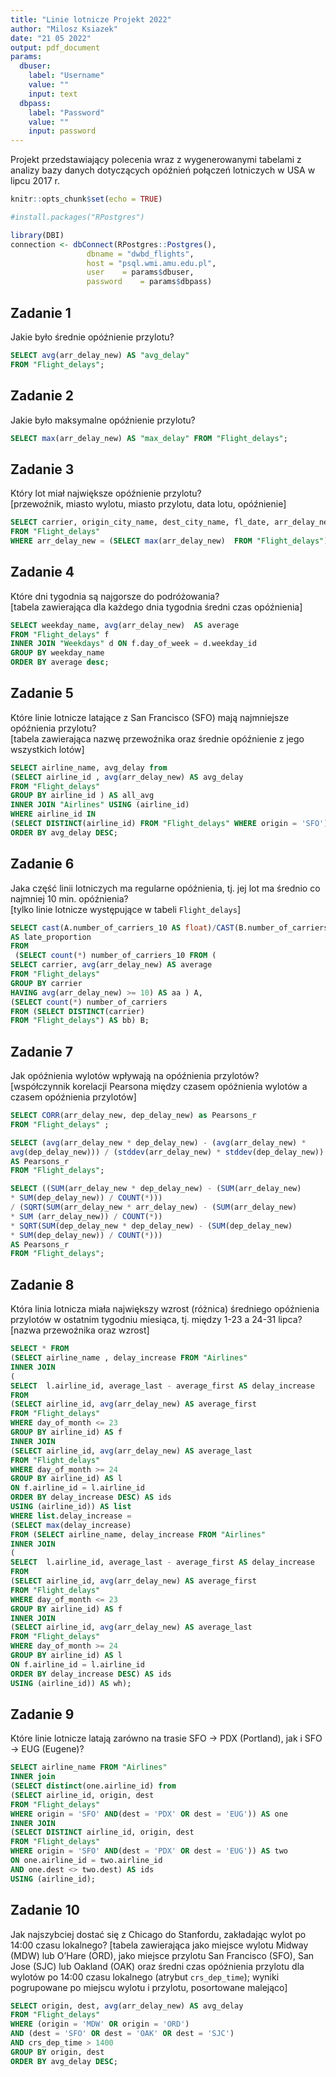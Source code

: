 ---
title: "Linie lotnicze Projekt 2022"
author: "Milosz Ksiazek"
date: "21 05 2022"
output: pdf_document
params:
  dbuser: 
    label: "Username"
    value: ""
    input: text
  dbpass: 
    label: "Password"
    value: ""
    input: password
---
Projekt przedstawiający polecenia wraz z wygenerowanymi tabelami z analizy bazy danych dotyczących
opóźnień połączeń lotniczych w USA w lipcu 2017 r.
```{r setup, include=FALSE}
knitr::opts_chunk$set(echo = TRUE)

#install.packages("RPostgres")

library(DBI)
connection <- dbConnect(RPostgres::Postgres(),
                 dbname = "dwbd_flights", 
                 host = "psql.wmi.amu.edu.pl",
                 user    = params$dbuser,
                 password    = params$dbpass)

```
## Zadanie 1

Jakie było średnie opóźnienie przylotu?
``` {sql connection=connection}
SELECT avg(arr_delay_new) AS "avg_delay" 
FROM "Flight_delays";
```

## Zadanie 2

Jakie było maksymalne opóźnienie przylotu?
``` {sql connection=connection}
SELECT max(arr_delay_new) AS "max_delay" FROM "Flight_delays";
```
## Zadanie 3

Który lot miał największe opóźnienie przylotu?\
[przewoźnik, miasto wylotu, miasto przylotu, data lotu, opóźnienie]
``` {sql connection=connection}
SELECT carrier, origin_city_name, dest_city_name, fl_date, arr_delay_new 
FROM "Flight_delays" 
WHERE arr_delay_new = (SELECT max(arr_delay_new)  FROM "Flight_delays");

```
## Zadanie 4

Które dni tygodnia są najgorsze do podróżowania?\
[tabela zawierająca dla każdego dnia tygodnia średni czas opóźnienia]
``` {sql connection=connection}
SELECT weekday_name, avg(arr_delay_new)  AS average
FROM "Flight_delays" f
INNER JOIN "Weekdays" d ON f.day_of_week = d.weekday_id 
GROUP BY weekday_name
ORDER BY average desc;
```
## Zadanie 5

Które linie lotnicze latające z San Francisco (SFO) mają najmniejsze opóźnienia przylotu?\
[tabela zawierająca nazwę przewoźnika oraz średnie opóźnienie z jego wszystkich lotów]
``` {sql connection=connection}
SELECT airline_name, avg_delay from
(SELECT airline_id , avg(arr_delay_new) AS avg_delay
FROM "Flight_delays" 
GROUP BY airline_id ) AS all_avg
INNER JOIN "Airlines" USING (airline_id)
WHERE airline_id IN 
(SELECT DISTINCT(airline_id) FROM "Flight_delays" WHERE origin = 'SFO')
ORDER BY avg_delay DESC;
```
## Zadanie 6

Jaka część linii lotniczych ma regularne opóźnienia, tj. jej lot ma średnio co najmniej 10 min. opóźnienia?\
[tylko linie lotnicze występujące w tabeli `Flight_delays`]
``` {sql connection=connection}
SELECT cast(A.number_of_carriers_10 AS float)/CAST(B.number_of_carriers AS float) 
AS late_proportion
FROM
 (SELECT count(*) number_of_carriers_10 FROM (
SELECT carrier, avg(arr_delay_new) AS average
FROM "Flight_delays" 
GROUP BY carrier 
HAVING avg(arr_delay_new) >= 10) AS aa ) A,
(SELECT count(*) number_of_carriers 
FROM (SELECT DISTINCT(carrier) 
FROM "Flight_delays") AS bb) B;

```
## Zadanie 7

Jak opóźnienia wylotów wpływają na opóźnienia przylotów?\
[współczynnik korelacji Pearsona między czasem opóźnienia wylotów a czasem opóźnienia przylotów]
``` {sql connection=connection}
SELECT CORR(arr_delay_new, dep_delay_new) as Pearsons_r
FROM "Flight_delays" ;
```
``` {sql connection=connection}
SELECT (avg(arr_delay_new * dep_delay_new) - (avg(arr_delay_new) *
avg(dep_delay_new))) / (stddev(arr_delay_new) * stddev(dep_delay_new))
AS Pearsons_r
FROM "Flight_delays";
```
``` {sql connection=connection}
SELECT ((SUM(arr_delay_new * dep_delay_new) - (SUM(arr_delay_new) 
* SUM(dep_delay_new)) / COUNT(*)))
/ (SQRT(SUM(arr_delay_new * arr_delay_new) - (SUM(arr_delay_new) 
* SUM (arr_delay_new)) / COUNT(*))
* SQRT(SUM(dep_delay_new * dep_delay_new) - (SUM(dep_delay_new) 
* SUM(dep_delay_new)) / COUNT(*)))
AS Pearsons_r
FROM "Flight_delays";
```
## Zadanie 8

Która linia lotnicza miała największy wzrost (różnica) średniego opóźnienia przylotów w ostatnim tygodniu miesiąca, tj. między 1-23 a 24-31 lipca?\
[nazwa przewoźnika oraz wzrost]
``` {sql connection=connection}
SELECT * FROM 
(SELECT airline_name , delay_increase FROM "Airlines"
INNER JOIN 
(
SELECT  l.airline_id, average_last - average_first AS delay_increase 
FROM 
(SELECT airline_id, avg(arr_delay_new) AS average_first
FROM "Flight_delays" 
WHERE day_of_month <= 23
GROUP BY airline_id) AS f
INNER JOIN  
(SELECT airline_id, avg(arr_delay_new) AS average_last
FROM "Flight_delays" 
WHERE day_of_month >= 24
GROUP BY airline_id) AS l
ON f.airline_id = l.airline_id
ORDER BY delay_increase DESC) AS ids
USING (airline_id)) AS list
WHERE list.delay_increase = 
(SELECT max(delay_increase) 
FROM (SELECT airline_name, delay_increase FROM "Airlines"
INNER JOIN 
(
SELECT  l.airline_id, average_last - average_first AS delay_increase 
FROM 
(SELECT airline_id, avg(arr_delay_new) AS average_first
FROM "Flight_delays" 
WHERE day_of_month <= 23
GROUP BY airline_id) AS f
INNER JOIN  
(SELECT airline_id, avg(arr_delay_new) AS average_last
FROM "Flight_delays" 
WHERE day_of_month >= 24
GROUP BY airline_id) AS l
ON f.airline_id = l.airline_id
ORDER BY delay_increase DESC) AS ids
USING (airline_id)) AS wh);
```
## Zadanie 9

Które linie lotnicze latają zarówno na trasie SFO → PDX (Portland), jak i SFO → EUG (Eugene)?
``` {sql connection=connection}
SELECT airline_name FROM "Airlines" 
INNER join
(SELECT distinct(one.airline_id) from
(SELECT airline_id, origin, dest
FROM "Flight_delays" 
WHERE origin = 'SFO' AND(dest = 'PDX' OR dest = 'EUG')) AS one
INNER JOIN 
(SELECT DISTINCT airline_id, origin, dest
FROM "Flight_delays" 
WHERE origin = 'SFO' AND(dest = 'PDX' OR dest = 'EUG')) AS two
ON one.airline_id = two.airline_id 
AND one.dest <> two.dest) AS ids
USING (airline_id);
```
## Zadanie 10
Jak najszybciej dostać się z Chicago do Stanfordu, zakładając wylot po 14:00 czasu lokalnego?
[tabela zawierająca jako miejsce wylotu Midway (MDW) lub O'Hare (ORD), jako miejsce przylotu San Francisco (SFO), San Jose (SJC) lub Oakland (OAK) oraz średni czas opóźnienia przylotu dla wylotów po 14:00 czasu lokalnego (atrybut `crs_dep_time`); wyniki pogrupowane po miejscu wylotu i przylotu, posortowane malejąco]
``` {sql connection=connection}
SELECT origin, dest, avg(arr_delay_new) AS avg_delay
FROM "Flight_delays" 
WHERE (origin = 'MDW' OR origin = 'ORD') 
AND (dest = 'SFO' OR dest = 'OAK' OR dest = 'SJC') 
AND crs_dep_time > 1400
GROUP BY origin, dest
ORDER BY avg_delay DESC;
```
